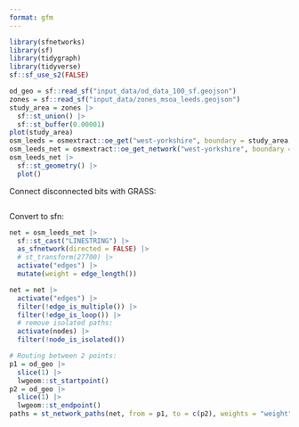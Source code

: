 ```yaml
---
format: gfm
---
```


```r
library(sfnetworks)
library(sf)
library(tidygraph)
library(tidyverse)
sf::sf_use_s2(FALSE)
```


```r
od_geo = sf::read_sf("input_data/od_data_100_sf.geojson")
zones = sf::read_sf("input_data/zones_msoa_leeds.geojson")
study_area = zones |> 
  sf::st_union() |> 
  sf::st_buffer(0.00001)
plot(study_area)
osm_leeds = osmextract::oe_get("west-yorkshire", boundary = study_area, boundary_type = "clipsrc", force_vectortranslate = TRUE)
osm_leeds_net = osmextract::oe_get_network("west-yorkshire", boundary = study_area, boundary_type = "clipsrc", force_vectortranslate = TRUE)
osm_leeds_net |> 
  sf::st_geometry() |> 
  plot()
```

Connect disconnected bits with GRASS:

```r

```


Convert to sfn:

```r
net = osm_leeds_net |> 
  sf::st_cast("LINESTRING") |> 
  as_sfnetwork(directed = FALSE) |>
  # st_transform(27700) |>
  activate("edges") |>
  mutate(weight = edge_length())

net = net |> 
  activate("edges") |>
  filter(!edge_is_multiple()) |>
  filter(!edge_is_loop()) |>
  # remove isolated paths:
  activate(nodes) |> 
  filter(!node_is_isolated())

```


```r
# Routing between 2 points:
p1 = od_geo |> 
  slice(1) |> 
  lwgeom::st_startpoint()
p2 = od_geo |> 
  slice(1) |> 
  lwgeom::st_endpoint()
paths = st_network_paths(net, from = p1, to = c(p2), weights = "weight")
```

